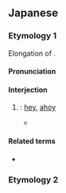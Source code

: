 ==Japanese==

===Etymology 1===
{{ja-kanjitab|alt=おーい,おうい,おゝい}}
Elongation of {{m|ja|おい}}.

====Pronunciation====
{{ja-pron|acc=2}}

====Interjection====
{{ja-pos|interjection}}

# {{n-g|Used to attract the attention of someone far away}}: [[hey]], [[ahoy]]
#* {{quote-book|ja|year=1924|author={{lj|宮沢賢治}}|title={{lj|注文の多い料理店}}|publisher={{lj|青空文庫}}|url=https://www.aozora.gr.jp/cards/000081/files/43754_17659.html}}
#*: {{ja-usex|二%人は俄かに元%気がついて「'''おおい'''、'''おおい'''、ここだぞ、早く来い。」と叫びました。|^ふた%り は にわか に げん%き が ついて「^'''おおい'''、'''おおい'''、ここ だ ぞ、はやく こい。」と さけびました。|The two suddenly cheered up and yelled, “'''Hey''', '''hey''', we’re over here! Come quick!”}}

====Related terms====
* {{ja-r|おい}}

===Etymology 2===
{{ja-see|多い|大い|覆い}}
